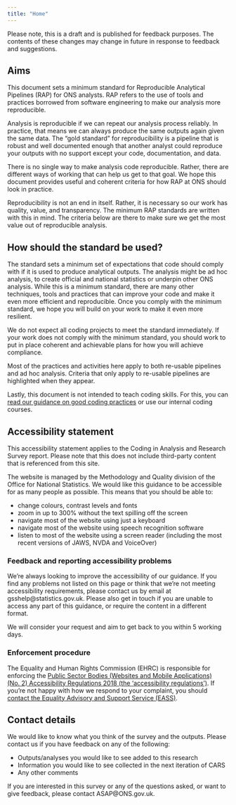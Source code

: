 ```yaml
---
title: "Home"
---
```

:::{.callout-note}
Please note, this is a draft and is published for feedback purposes. The contents of these changes may change in future in response to feedback and suggestions.
:::

## Aims

This document sets a minimum standard for Reproducible Analytical Pipelines (RAP) for ONS analysts. RAP refers to the use of tools and practices borrowed from software engineering to make our analysis more reproducible.  

Analysis is reproducible if we can repeat our analysis process reliably. In practice, that means we can always produce the same outputs again given the same data. The “gold standard” for reproducibility is a pipeline that is robust and well documented enough that another analyst could reproduce your outputs with no support except your code, documentation, and data. 

There is no single way to make analysis code reproducible. Rather, there are different ways of working that can help us get to that goal. We hope this document provides useful and coherent criteria for how RAP at ONS should look in practice.  

Reproducibility is not an end in itself. Rather, it is necessary so our work has quality, value, and transparency. The minimum RAP standards are written with this in mind. The criteria below are there to make sure we get the most value out of reproducible analysis.  

## How should the standard be used? 

The standard sets a minimum set of expectations that code should comply with if it is used to produce analytical outputs. The analysis might be ad hoc analysis, to create official and national statistics or underpin other ONS analysis. While this is a minimum standard, there are many other techniques, tools and practices that can improve your code and make it even more efficient and reproducible. Once you comply with the minimum standard, we hope you will build on your work to make it even more resilient.  

We do not expect all coding projects to meet the standard immediately. If your work does not comply with the minimum standard, you should work to put in place coherent and achievable plans for how you will achieve compliance. 

Most of the practices and activities here apply to both re-usable pipelines and ad hoc analysis. Criteria that only apply to re-usable pipelines are highlighted when they appear. 

Lastly, this document is not intended to teach coding skills. For this, you can [read our guidance on good coding practices](https://best-practice-and-impact.github.io/qa-of-code-guidance/intro.html) or use our internal coding courses. 

## Accessibility statement

This accessibility statement applies to the Coding in Analysis and Research Survey report. Please note that this does not include third-party content that is referenced from this site.

The website is managed by the Methodology and Quality division of the Office for National Statistics. We would like this guidance to be accessible for as many people as possible. This means that you should be able to:

* change colours, contrast levels and fonts
* zoom in up to 300% without the text spilling off the screen
* navigate most of the website using just a keyboard
* navigate most of the website using speech recognition software
* listen to most of the website using a screen reader (including the most recent versions of JAWS, NVDA and VoiceOver)

### Feedback and reporting accessibility problems

We’re always looking to improve the accessibility of our guidance. If you find any problems not listed on this page or think that we’re not meeting accessibility requirements, please contact us by email at gsshelp@statistics.gov.uk. Please also get in touch if you are unable to access any part of this guidance, or require the content in a different format.

We will consider your request and aim to get back to you within 5 working days.

### Enforcement procedure

The Equality and Human Rights Commission (EHRC) is responsible for enforcing the [Public Sector Bodies (Websites and Mobile Applications) (No. 2) Accessibility Regulations 2018 (the ‘accessibility regulations’)](https://www.legislation.gov.uk/uksi/2018/952/made). If you’re not happy with how we respond to your complaint, you should [contact the Equality Advisory and Support Service (EASS)](https://www.equalityadvisoryservice.com/).

## Contact details

We would like to know what you think of the survey and the outputs. Please contact us if you have feedback on any of the following:

* Outputs/analyses you would like to see added to this research
* Information you would like to see collected in the next iteration of CARS
* Any other comments

If you are interested in this survey or any of the questions asked, or want to give feedback, please contact ASAP@ONS.gov.uk.
